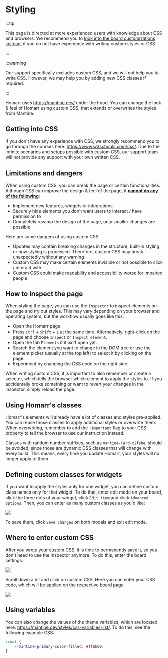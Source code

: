 # Styling

:::tip

This page is directed at more experienced users with knowledge about CSS and browsers.
We recommend you to [look into the board customizations instead](/docs/management/boards#appearance),
if you do not have experience with writing custom styles or CSS.

:::

:::warning

Our support specifically excludes custom CSS, and we will not help you to write CSS.
However, we may help you by adding new CSS classes if required.

:::

Homarr uses https://mantine.dev/ under the hood. You can change the look & feel of Homarr
using custom CSS, that extends or overwrites the styles from Mantine.

## Getting into CSS
If you don't have any experience with CSS,
we strongly recommend you to go through the courses here: https://www.w3schools.com/css/.
Due to the infinite scenarios and setups possible with custom CSS,
our support team will not provide any support with your own written CSS.

## Limitations and dangers
When using custom CSS, you can break the page or certain functionalities.
Although CSS can improve the design & feel of the page, it **<ins>cannot do any of the following</ins>**:

- Implement new features, widgets or integrations
- Securely hide elements you don't want users to interact / have permission to
- Completely revamp the design of the page, only smaller changes are possible

Here are some dangers of using custom CSS:
- Updates may contain breaking changes in the structure, built-in styling or how styling is processed. Therefore,
custom CSS may break unexpectedly without any warning
- Custom CSS may make certain elements invisible or not possible to click / interact with
- Custom CSS could make readability and accessibility worse for impaired people

## How to inspect the page
When styling the page, you can use the ``Inspector`` to inspect elements on the page and try out styles.
This may vary depending on your browser and operating system, but the workflow usually goes like this:

- Open the Homarr page
- Press ``Ctrl`` + ``Shift`` + ``I`` at the same time.
Alternatively, right-click on the page and choose ``Inspect`` or ``Inspect element``.
- Open the tab ``Elements`` if it isn't open yet.
- Search the element you want to change in the DOM tree or use the element picker (usually at the top left)
to select it by clicking on the page.
- Experiment by changing the CSS code on the right side

When writing custom CSS, it is important to also remember or create a selector, which tells the browser
which element to apply the styles to. If you accidentally broke something or want to revert your changes in the inspector,
simply reload the page.

## Using Homarr's classes
Homarr's elements will already have a lot of classes and styles pre-applied.
You can reuse those classes to apply additional styles or overwrite them.
When overwriting, remember to add the ``!important`` flag  to your CSS property to tell the browser to use our instruction instead.

Classes with random number suffixes, such as ``mantine-Card-x2fske``, should be avoided, since those are dynamic
CSS classes that will change with every build. This means, every time you update Homarr,
your styles will no longer apply to them

## Defining custom classes for widgets
If you want to apply the styles only for one widget, you can define custom class names only for that widget.
To do that, enter edit mode on your board, click the three dots of your widget, click ``Edit item`` and click ``Advanced options``.
Then, you can enter as many custom classes as you'd like:

![](./img/widget-custom-classes.png)

To save them, click `Save changes` on both modals and exit edit mode.

## Where to enter custom CSS
After you wrote your custom CSS, it is time to permanently save it, so you don't need to use the inspector anymore.
To do this, enter the board settings:

![](./img/enter-board-settings.png)

Scroll down a bit and click on custom CSS.
Here you can enter your CSS code, which will be applied on the respective board page.

![](./img/custom-css-setting.png)

## Using variables
You can also change the values of the theme variables, which are located here: https://mantine.dev/styles/css-variables-list/.
To do this, see the following example CSS:

```css
:root {
    --mantine-primary-color-filled: #ffbb00;
}
```